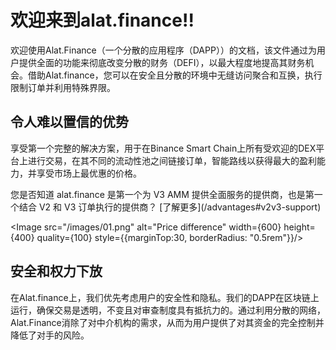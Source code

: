 
# 欢迎来到alat.finance!!

欢迎使用Alat.Finance（一个分散的应用程序（DAPP））的文档，该文件通过为用户提供全面的功能来彻底改变分散的财务（DEFI），以最大程度地提高其财务机会。借助Alat.finance，您可以在安全且分散的环境中无缝访问聚合和互换，执行限制订单并利用特殊界限。

## 令人难以置信的优势
享受第一个完整的解决方案，用于在Binance Smart Chain上所有受欢迎的DEX平台上进行交易，在其不同的流动性池之间链接订单，智能路线以获得最大的盈利能力，并享受市场上最优惠的价格。

<Callout>
您是否知道 alat.finance 是第一个为 V3 AMM 提供全面服务的提供商，也是第一个结合 V2 和 V3 订单执行的提供商？ [了解更多](/advantages#v2v3-support)
</Callout>

<Image src="/images/01.png" alt="Price difference" width={600} height={400} quality={100} style={{marginTop:30, borderRadius: "0.5rem"}}/>

## 安全和权力下放

在Alat.finance上，我们优先考虑用户的安全性和隐私。我们的DAPP在区块链上运行，确保交易是透明，不变且对审查制度具有抵抗力的。通过利用分散的网络，Alat.Finance消除了对中介机构的需求，从而为用户提供了对其资金的完全控制并降低了对手的风险。
